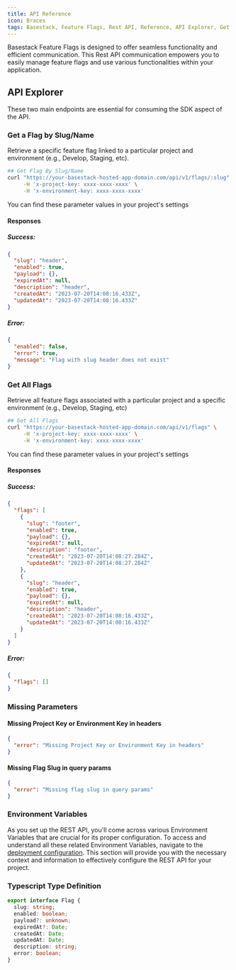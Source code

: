 ```yaml
---
title: API Reference
icon: Braces
tags: Basestack, Feature Flags, Rest API, Reference, API Explorer, Get Flag, Get All Flags, Typescript, Type Definition, Responses, Error, Success, Missing Parameters, Environment Variables
---
```


Basestack Feature Flags is designed to offer seamless functionality and efficient communication. This Rest API communication empowers you to easily manage feature flags and use various functionalities within your application.

## API Explorer

These two main endpoints are essential for consuming the SDK aspect of the API.

### Get a Flag by Slug/Name

Retrieve a specific feature flag linked to a particular project and environment (e.g., Develop, Staging, etc).

```sh copy
## Get Flag By Slug/Name
curl "https://your-basestack-hosted-app-domain.com/api/v1/flags/:slug" \
     -H 'x-project-key: xxxx-xxxx-xxxx' \
     -H 'x-environment-key: xxxx-xxxx-xxxx'
```

You can find these parameter values in your project's settings

#### Responses

##### Success:

```json copy title="response.json"
{
  "slug": "header",
  "enabled": true,
  "payload": {},
  "expiredAt": null,
  "description": "header",
  "createdAt": "2023-07-20T14:08:16.433Z",
  "updatedAt": "2023-07-20T14:08:16.433Z"
}
```

##### Error:

```json copy title="response.json"
{
  "enabled": false,
  "error": true,
  "message": "Flag with slug header does not exist"
}
```

### Get All Flags

Retrieve all feature flags associated with a particular project and a specific environment (e.g., Develop, Staging, etc)

```sh copy title="curl"
## Get All Flags
curl "https://your-basestack-hosted-app-domain.com/api/v1/flags" \
     -H 'x-project-key: xxxx-xxxx-xxxx' \
     -H 'x-environment-key: xxxx-xxxx-xxxx'
```

You can find these parameter values in your project's settings

#### Responses

##### Success:

```json copy title="response.json"
{
  "flags": [
    {
      "slug": "footer",
      "enabled": true,
      "payload": {},
      "expiredAt": null,
      "description": "footer",
      "createdAt": "2023-07-20T14:08:27.284Z",
      "updatedAt": "2023-07-20T14:08:27.284Z"
    },
    {
      "slug": "header",
      "enabled": true,
      "payload": {},
      "expiredAt": null,
      "description": "header",
      "createdAt": "2023-07-20T14:08:16.433Z",
      "updatedAt": "2023-07-20T14:08:16.433Z"
    }
  ]
}
```

##### Error:

```json copy title="response.json"
{
  "flags": []
}
```

### Missing Parameters

#### Missing Project Key or Environment Key in headers

```json copy title="response.json"
{
  "error": "Missing Project Key or Environment Key in headers"
}
```

#### Missing Flag Slug in query params

```json copy title="response.json"
{
  "error": "Missing flag slug in query params"
}
```

### Environment Variables

As you set up the REST API, you'll come across various Environment Variables that are crucial for its proper configuration. To access and understand all these related Environment Variables, navigate to the [deployment configuration](/content/self-hosting). This section will provide you with the necessary context and information to effectively configure the REST API for your project.

### Typescript Type Definition

```typescript copy title="flag.ts"
export interface Flag {
  slug: string;
  enabled: boolean;
  payload?: unknown;
  expiredAt?: Date;
  createdAt: Date;
  updatedAt: Date;
  description: string;
  error: boolean;
}
```
